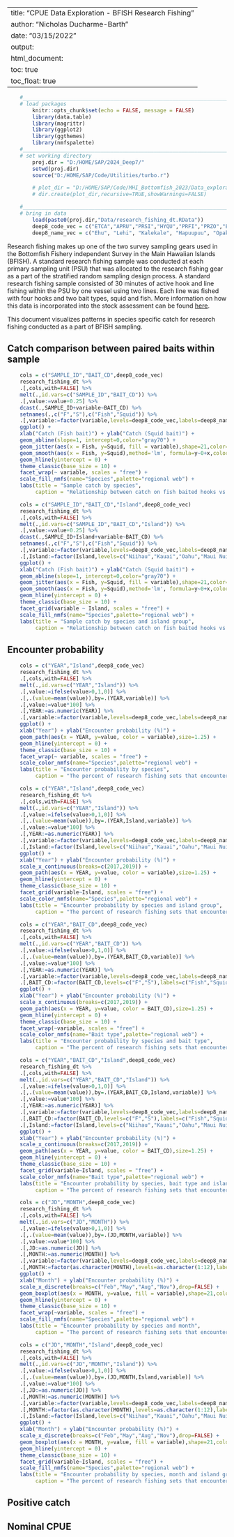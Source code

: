<!-- # Nicholas Ducharme-Barth
# 03/15/2022
# CPUE data exploration for BFISH research fishing data
# Copyright (c) 2022 Nicholas Ducharme-Barth
# You should have received a copy of the GNU General Public License along with this program.  If not, see <https://www.gnu.org/licenses/>.
setwd("D:/HOME/SAP/Code/MHI_Bottomfish_2023/Data_exploration_Rmarkdowns/")
rmarkdown::find_pandoc(dir="D:/HOME/AppData/Local/Pandoc")
rmarkdown::render("cpue_exploration.bfish_research_fishing.Rmd")
 -->
---
title: "CPUE Data Exploration - BFISH Research Fishing"
author: "Nicholas Ducharme-Barth"
date: "03/15/2022"
output: 
  html_document:
    toc: true
    toc_float: true
---


```r

	#_____________________________________________________________________________________________________________________________
	# load packages
		knitr::opts_chunk$set(echo = FALSE, message = FALSE)
		library(data.table)
		library(magrittr)
		library(ggplot2)
		library(ggthemes)
		library(nmfspalette)
	#_____________________________________________________________________________________________________________________________
	# set working directory
		proj.dir = "D:/HOME/SAP/2024_Deep7/"
		setwd(proj.dir)
		source("D:/HOME/SAP/Code/Utilities/turbo.r")

		# plot_dir = "D:/HOME/SAP/Code/MHI_Bottomfish_2023/Data_exploration_Rmarkdowns/BFISH_CPUE/")
		# dir.create(plot_dir,recursive=TRUE,showWarnings=FALSE)

	#_____________________________________________________________________________________________________________________________
	# bring in data
		load(paste0(proj.dir,"Data/research_fishing_dt.RData"))
		deep8_code_vec = c("ETCA","APRU","PRSI","HYQU","PRFI","PRZO","ETCO","APVI")
		deep8_name_vec = c("Ehu", "Lehi", "Kalekale", "Hapuupuu", "Opakapaka", "Gindai", "Onaga", "Uku")
```
Research fishing makes up one of the two survey sampling gears used in the Bottomfish Fishery independent Survey in the Main Hawaiian Islands (BFISH). A standard research fishing sample was conducted at each primary sampling unit (PSU) that was allocated to the research fishing gear as a part of the stratified random sampling design process. A standard research fishing sample consisted of 30 minutes of active hook and line fishing within the PSU by one vessel using two lines. Each line was fished with four hooks and two bait types, squid and fish. More information on how this data is incorporated into the stock assessment can be found [here](https://www.fisheries.noaa.gov/species/main-hawaiian-islands-deep-7-bottomfish#overview).

This document visualizes patterns in species specific catch for research fishing conducted as a part of BFISH sampling.

## Catch comparison between paired baits within sample

```r
	cols = c("SAMPLE_ID","BAIT_CD",deep8_code_vec)
	research_fishing_dt %>%
	.[,cols,with=FALSE] %>%
	melt(.,id.vars=c("SAMPLE_ID","BAIT_CD")) %>%
	.[,value:=value+0.25] %>%
	dcast(.,SAMPLE_ID+variable~BAIT_CD) %>%
	setnames(.,c("F","S"),c("Fish","Squid")) %>%
	.[,variable:=factor(variable,levels=deep8_code_vec,labels=deep8_name_vec)] %>%
	ggplot() +
	xlab("Catch (Fish bait)") + ylab("Catch (Squid bait)") +
	geom_abline(slope=1, intercept=0,color="gray70") +
    geom_jitter(aes(x = Fish, y=Squid, fill = variable),shape=21,color="black",size=1.25,width = 0.25,height=0.25) +
    geom_smooth(aes(x = Fish, y=Squid),method='lm', formula=y~0+x,color="black") +
    geom_hline(yintercept = 0) +
    theme_classic(base_size = 10) +
    facet_wrap(~ variable, scales = "free") +
    scale_fill_nmfs(name="Species",palette="regional web") +
    labs(title = "Sample catch by species",
         caption = "Relationship between catch on fish baited hooks vs. squid baited hooks from the same sample. \n A linear regression between the paired catch across baits is shown in black.\n The 1:1 line is shown in gray.\n Points were jittered +/- 0.25 for visibility.")
```
```r
	cols = c("SAMPLE_ID","BAIT_CD","Island",deep8_code_vec)
	research_fishing_dt %>%
	.[,cols,with=FALSE] %>%
	melt(.,id.vars=c("SAMPLE_ID","BAIT_CD","Island")) %>%
	.[,value:=value+0.25] %>%
	dcast(.,SAMPLE_ID+Island+variable~BAIT_CD) %>%
	setnames(.,c("F","S"),c("Fish","Squid")) %>%
	.[,variable:=factor(variable,levels=deep8_code_vec,labels=deep8_name_vec)] %>%
	.[,Island:=factor(Island,levels=c("Niihau","Kauai","Oahu","Maui Nui","Big Island"),labels=c("Niihau","Kauai","Oahu","Maui Nui","Hawaii"))] %>%
	ggplot() + 
	xlab("Catch (Fish bait)") + ylab("Catch (Squid bait)") +
	geom_abline(slope=1, intercept=0,color="gray70") +
    geom_jitter(aes(x = Fish, y=Squid, fill = variable),shape=21,color="black",size=1.25,width = 0.25,height=0.25) +
    geom_smooth(aes(x = Fish, y=Squid),method='lm', formula=y~0+x,color="black") +
    geom_hline(yintercept = 0) +
    theme_classic(base_size = 10) +
    facet_grid(variable ~ Island, scales = "free") +
    scale_fill_nmfs(name="Species",palette="regional web") +
    labs(title = "Sample catch by species and island group",
         caption = "Relationship between catch on fish baited hooks vs. squid baited hooks from the same sample. \n A linear regression between the paired catch across baits is shown in black.\n The 1:1 line is shown in gray.\n Points were jittered +/- 0.25 for visibility.")
```

## Encounter probability

```r
	cols = c("YEAR","Island",deep8_code_vec)
	research_fishing_dt %>%
	.[,cols,with=FALSE] %>%
	melt(.,id.vars=c("YEAR","Island")) %>%
	.[,value:=ifelse(value>0,1,0)] %>%
	.[,.(value=mean(value)),by=.(YEAR,variable)] %>%
	.[,value:=value*100] %>%
	.[,YEAR:=as.numeric(YEAR)] %>%
	.[,variable:=factor(variable,levels=deep8_code_vec,labels=deep8_name_vec)] %>%
	ggplot() +
	xlab("Year") + ylab("Encounter probability (%)") +
    geom_path(aes(x = YEAR, y=value, color = variable),size=1.25) +
    geom_hline(yintercept = 0) +
    theme_classic(base_size = 10) +
    facet_wrap(~ variable, scales = "free") +
    scale_color_nmfs(name="Species",palette="regional web") +
    labs(title = "Encounter probability by species",
         caption = "The percent of research fishing sets that encountered each species. \n Note: Catch is recorded seperately by bait type within the same sample.")
```

```r
	cols = c("YEAR","Island",deep8_code_vec)
	research_fishing_dt %>%
	.[,cols,with=FALSE] %>%
	melt(.,id.vars=c("YEAR","Island")) %>%
	.[,value:=ifelse(value>0,1,0)] %>%
	.[,.(value=mean(value)),by=.(YEAR,Island,variable)] %>%
	.[,value:=value*100] %>%
	.[,YEAR:=as.numeric(YEAR)] %>%
	.[,variable:=factor(variable,levels=deep8_code_vec,labels=deep8_name_vec)] %>%
	.[,Island:=factor(Island,levels=c("Niihau","Kauai","Oahu","Maui Nui","Big Island"),labels=c("Niihau","Kauai","Oahu","Maui Nui","Hawaii"))] %>%
	ggplot() +
	xlab("Year") + ylab("Encounter probability (%)") +
	scale_x_continuous(breaks=c(2017,2019)) +
    geom_path(aes(x = YEAR, y=value, color = variable),size=1.25) +
    geom_hline(yintercept = 0) +
    theme_classic(base_size = 10) +
    facet_grid(variable~Island, scales = "free") +
    scale_color_nmfs(name="Species",palette="regional web") +
    labs(title = "Encounter probability by species and island group",
         caption = "The percent of research fishing sets that encountered each species. \n Note: Catch is recorded seperately by bait type within the same sample.")
```

```r
	cols = c("YEAR","BAIT_CD",deep8_code_vec)
	research_fishing_dt %>%
	.[,cols,with=FALSE] %>%
	melt(.,id.vars=c("YEAR","BAIT_CD")) %>%
	.[,value:=ifelse(value>0,1,0)] %>%
	.[,.(value=mean(value)),by=.(YEAR,BAIT_CD,variable)] %>%
	.[,value:=value*100] %>%
	.[,YEAR:=as.numeric(YEAR)] %>%
	.[,variable:=factor(variable,levels=deep8_code_vec,labels=deep8_name_vec)] %>%
	.[,BAIT_CD:=factor(BAIT_CD,levels=c("F","S"),labels=c("Fish","Squid"))] %>%
	ggplot() +
	xlab("Year") + ylab("Encounter probability (%)") +
	scale_x_continuous(breaks=c(2017,2019)) +
    geom_path(aes(x = YEAR, y=value, color = BAIT_CD),size=1.25) +
    geom_hline(yintercept = 0) +
    theme_classic(base_size = 10) +
    facet_wrap(~variable, scales = "free") +
    scale_color_nmfs(name="Bait type",palette="regional web") +
    labs(title = "Encounter probability by species and bait type",
         caption = "The percent of research fishing sets that encountered each species.")
```

```r
	cols = c("YEAR","BAIT_CD","Island",deep8_code_vec)
	research_fishing_dt %>%
	.[,cols,with=FALSE] %>%
	melt(.,id.vars=c("YEAR","BAIT_CD","Island")) %>%
	.[,value:=ifelse(value>0,1,0)] %>%
	.[,.(value=mean(value)),by=.(YEAR,BAIT_CD,Island,variable)] %>%
	.[,value:=value*100] %>%
	.[,YEAR:=as.numeric(YEAR)] %>%
	.[,variable:=factor(variable,levels=deep8_code_vec,labels=deep8_name_vec)] %>%
	.[,BAIT_CD:=factor(BAIT_CD,levels=c("F","S"),labels=c("Fish","Squid"))] %>%
	.[,Island:=factor(Island,levels=c("Niihau","Kauai","Oahu","Maui Nui","Big Island"),labels=c("Niihau","Kauai","Oahu","Maui Nui","Hawaii"))] %>%
	ggplot() +
	xlab("Year") + ylab("Encounter probability (%)") +
	scale_x_continuous(breaks=c(2017,2019)) +
    geom_path(aes(x = YEAR, y=value, color = BAIT_CD),size=1.25) +
    geom_hline(yintercept = 0) +
    theme_classic(base_size = 10) +
    facet_grid(variable~Island, scales = "free") +
    scale_color_nmfs(name="Bait type",palette="regional web") +
    labs(title = "Encounter probability by species, bait type and island group",
         caption = "The percent of research fishing sets that encountered each species.")
```

```r
	cols = c("JD","MONTH",deep8_code_vec)
	research_fishing_dt %>%
	.[,cols,with=FALSE] %>%
	melt(.,id.vars=c("JD","MONTH")) %>%
	.[,value:=ifelse(value>0,1,0)] %>%
	.[,.(value=mean(value)),by=.(JD,MONTH,variable)] %>%
	.[,value:=value*100] %>%
	.[,JD:=as.numeric(JD)] %>%
	.[,MONTH:=as.numeric(MONTH)] %>%
	.[,variable:=factor(variable,levels=deep8_code_vec,labels=deep8_name_vec)] %>%
	.[,MONTH:=factor(as.character(MONTH),levels=as.character(1:12),labels=c("Jan","Feb","Mar","Apr","May","Jun","Jul","Aug","Sep","Oct","Nov","Dec"))] %>%
	ggplot() +
	xlab("Month") + ylab("Encounter probability (%)") +
	scale_x_discrete(breaks=c("Feb","May","Aug","Nov"),drop=FALSE) +
    geom_boxplot(aes(x = MONTH, y=value, fill = variable),shape=21,color="black") +
    geom_hline(yintercept = 0) +
    theme_classic(base_size = 10) +
    facet_wrap(~variable, scales = "free") +
    scale_fill_nmfs(name="Species",palette="regional web") +
    labs(title = "Encounter probability by species and month",
         caption = "The percent of research fishing sets that encountered each species. \n Note: Catch is recorded seperately by bait type within the same sample.")
```


```r
	cols = c("JD","MONTH","Island",deep8_code_vec)
	research_fishing_dt %>%
	.[,cols,with=FALSE] %>%
	melt(.,id.vars=c("JD","MONTH","Island")) %>%
	.[,value:=ifelse(value>0,1,0)] %>%
	.[,.(value=mean(value)),by=.(JD,MONTH,Island,variable)] %>%
	.[,value:=value*100] %>%
	.[,JD:=as.numeric(JD)] %>%
	.[,MONTH:=as.numeric(MONTH)] %>%
	.[,variable:=factor(variable,levels=deep8_code_vec,labels=deep8_name_vec)] %>%
	.[,MONTH:=factor(as.character(MONTH),levels=as.character(1:12),labels=c("Jan","Feb","Mar","Apr","May","Jun","Jul","Aug","Sep","Oct","Nov","Dec"))] %>%
	.[,Island:=factor(Island,levels=c("Niihau","Kauai","Oahu","Maui Nui","Big Island"),labels=c("Niihau","Kauai","Oahu","Maui Nui","Hawaii"))] %>%
	ggplot() +
	xlab("Month") + ylab("Encounter probability (%)") +
	scale_x_discrete(breaks=c("Feb","May","Aug","Nov"),drop=FALSE) +
    geom_boxplot(aes(x = MONTH, y=value, fill = variable),shape=21,color="black") +
    geom_hline(yintercept = 0) +
    theme_classic(base_size = 10) +
    facet_grid(variable~Island, scales = "free") +
    scale_fill_nmfs(name="Species",palette="regional web") +
    labs(title = "Encounter probability by species, month and island group",
         caption = "The percent of research fishing sets that encountered each species. \n Note: Catch is recorded seperately by bait type within the same sample.")
```

## Positive catch

## Nominal CPUE